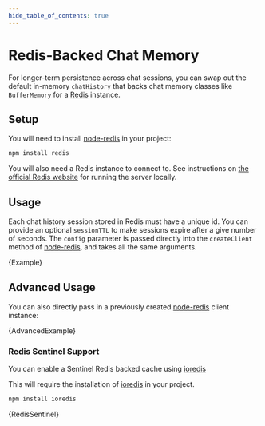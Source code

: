 ```yaml
---
hide_table_of_contents: true
---
```



# Redis-Backed Chat Memory

For longer-term persistence across chat sessions, you can swap out the default in-memory `chatHistory` that backs chat memory classes like `BufferMemory` for a [Redis](https://redis.io/) instance.

## Setup

You will need to install [node-redis](https://github.com/redis/node-redis) in your project:

```bash npm2yarn
npm install redis
```

You will also need a Redis instance to connect to. See instructions on [the official Redis website](https://redis.io/docs/getting-started/) for running the server locally.

## Usage

Each chat history session stored in Redis must have a unique id. You can provide an optional `sessionTTL` to make sessions expire after a give number of seconds.
The `config` parameter is passed directly into the `createClient` method of [node-redis](https://github.com/redis/node-redis), and takes all the same arguments.


<CodeBlock language="typescript">{Example}</CodeBlock>

## Advanced Usage

You can also directly pass in a previously created [node-redis](https://github.com/redis/node-redis) client instance:


<CodeBlock language="typescript">{AdvancedExample}</CodeBlock>

### Redis Sentinel Support

You can enable a Sentinel Redis backed cache using [ioredis](https://github.com/redis/ioredis)

This will require the installation of [ioredis](https://github.com/redis/ioredis) in your project.

```bash npm2yarn
npm install ioredis
```


<CodeBlock language="typescript">{RedisSentinel}</CodeBlock>
